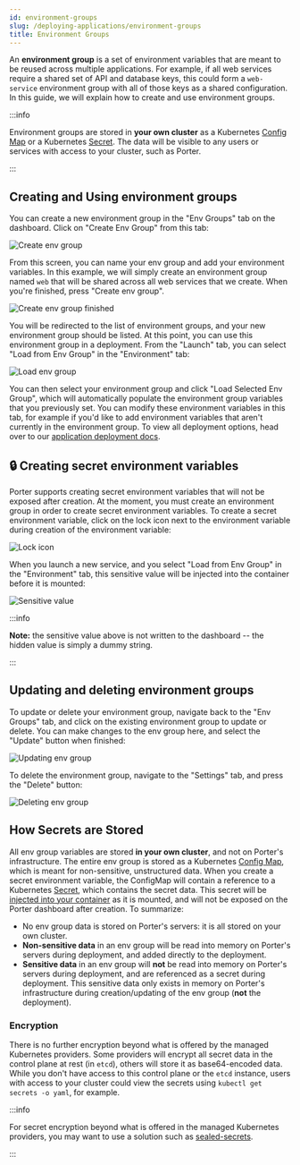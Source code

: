 ```yaml
---
id: environment-groups
slug: /deploying-applications/environment-groups
title: Environment Groups
---
```


An **environment group** is a set of environment variables that are meant to be reused across multiple applications. For example, if all web services require a shared set of API and database keys, this could form a `web-service` environment group with all of those keys as a shared configuration. In this guide, we will explain how to create and use environment groups.

:::info

Environment groups are stored in **your own cluster** as a Kubernetes [Config Map](https://kubernetes.io/docs/concepts/configuration/configmap/) or a Kubernetes [Secret](https://kubernetes.io/docs/concepts/configuration/secret). The data will be visible to any users or services with access to your cluster, such as Porter.

:::

## Creating and Using environment groups

You can create a new environment group in the "Env Groups" tab on the dashboard. Click on "Create Env Group" from this tab:

![Create env group](https://imagedelivery.net/l4LYM_vOYKe7O1NCT_Nc_g/0408b9b7-6437-4a44-e0f4-ae56cccb8000/large "env-groups-0.png")

From this screen, you can name your env group and add your environment variables. In this example, we will simply create an environment group named `web` that will be shared across all web services that we create. When you're finished, press "Create env group".

![Create env group finished](https://imagedelivery.net/l4LYM_vOYKe7O1NCT_Nc_g/16cc4637-2f35-4fcc-ad60-206534c5cb00/large "env-groups-1.png")

You will be redirected to the list of environment groups, and your new environment group should be listed. At this point, you can use this environment group in a deployment. From the "Launch" tab, you can select "Load from Env Group" in the "Environment" tab:

![Load env group](https://imagedelivery.net/l4LYM_vOYKe7O1NCT_Nc_g/e97e2124-865f-4d71-a5dc-9b1fd214f800/large "env-groups-4.png")

You can then select your environment group and click "Load Selected Env Group", which will automatically populate the environment group variables that you previously set. You can modify these environment variables in this tab, for example if you'd like to add environment variables that aren't currently in the environment group. To view all deployment options, head over to our [application deployment docs](https://docs.getporter.dev/docs/add-ons).

## 🔒 Creating secret environment variables

Porter supports creating secret environment variables that will not be exposed after creation. At the moment, you must create an environment group in order to create secret environment variables. To create a secret environment variable, click on the lock icon next to the environment variable during creation of the environment variable:

![Lock icon](https://imagedelivery.net/l4LYM_vOYKe7O1NCT_Nc_g/01fb9242-5374-4f35-417a-6372a1b0af00/large "env-groups-5.png")

When you launch a new service, and you select "Load from Env Group" in the "Environment" tab, this sensitive value will be injected into the container before it is mounted:

![Sensitive value](https://imagedelivery.net/l4LYM_vOYKe7O1NCT_Nc_g/f6243034-198b-4a5e-f650-58529e208a00/large "Screen Shot 2021-04-27 at 9.33.04 AM.png")

:::info

**Note:** the sensitive value above is not written to the dashboard -- the hidden value is simply a dummy string.

:::

## Updating and deleting environment groups

To update or delete your environment group, navigate back to the "Env Groups" tab, and click on the existing environment group to update or delete. You can make changes to the env group here, and select the "Update" button when finished:

![Updating env group](https://imagedelivery.net/l4LYM_vOYKe7O1NCT_Nc_g/7c8fde40-43b1-492c-a883-efc13d286300/large "env-groups-2.png")

To delete the environment group, navigate to the "Settings" tab, and press the "Delete" button:

![Deleting env group](https://imagedelivery.net/l4LYM_vOYKe7O1NCT_Nc_g/89fdb10b-c2f2-4be9-c575-3ac5a4e0cb00/large "env-groups-3.png")

## How Secrets are Stored

All env group variables are stored **in your own cluster**, and not on Porter's infrastructure. The entire env group is stored as a Kubernetes [Config Map](https://kubernetes.io/docs/concepts/configuration/configmap/), which is meant for non-sensitive, unstructured data. When you create a secret environment variable, the ConfigMap will contain a reference to a Kubernetes [Secret](https://kubernetes.io/docs/concepts/configuration/secret), which contains the secret data. This secret will be [injected into your container](https://kubernetes.io/docs/tasks/inject-data-application/distribute-credentials-secure/) as it is mounted, and will not be exposed on the Porter dashboard after creation. To summarize:

- No env group data is stored on Porter's servers: it is all stored on your own cluster.
- **Non-sensitive data** in an env group will be read into memory on Porter's servers during deployment, and added directly to the deployment.
- **Sensitive data** in an env group will **not** be read into memory on Porter's servers during deployment, and are referenced as a secret during deployment. This sensitive data only exists in memory on Porter's infrastructure during creation/updating of the env group (**not** the deployment).

### Encryption

There is no further encryption beyond what is offered by the managed Kubernetes providers. Some providers will encrypt all secret data in the control plane at rest (in `etcd`), others will store it as base64-encoded data. While you don't have access to this control plane or the `etcd` instance, users with access to your cluster could view the secrets using `kubectl get secrets -o yaml`, for example.

:::info

For secret encryption beyond what is offered in the managed Kubernetes providers, you may want to use a solution such as [sealed-secrets](https://github.com/bitnami-labs/sealed-secrets).

:::

